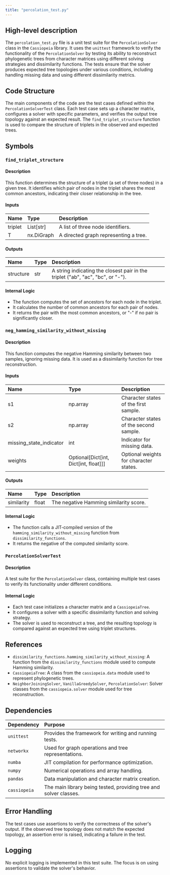 ```yaml
---
title: "percolation_test.py"
---
```


## High-level description

The `percolation_test.py` file is a unit test suite for the `PercolationSolver` class in the `Cassiopeia` library. It uses the `unittest` framework to verify the functionality of the `PercolationSolver` by testing its ability to reconstruct phylogenetic trees from character matrices using different solving strategies and dissimilarity functions. The tests ensure that the solver produces expected tree topologies under various conditions, including handling missing data and using different dissimilarity metrics.

## Code Structure

The main components of the code are the test cases defined within the `PercolationSolverTest` class. Each test case sets up a character matrix, configures a solver with specific parameters, and verifies the output tree topology against an expected result. The `find_triplet_structure` function is used to compare the structure of triplets in the observed and expected trees.

## Symbols

### `find_triplet_structure`
#### Description
This function determines the structure of a triplet (a set of three nodes) in a given tree. It identifies which pair of nodes in the triplet shares the most common ancestors, indicating their closer relationship in the tree.

#### Inputs
| Name   | Type       | Description                        |
|:-------|:-----------|:-----------------------------------|
| triplet| List[str]  | A list of three node identifiers.  |
| T      | nx.DiGraph | A directed graph representing a tree.|

#### Outputs
| Name      | Type   | Description                                      |
|:----------|:-------|:-------------------------------------------------|
| structure | str    | A string indicating the closest pair in the triplet ("ab", "ac", "bc", or "-"). |

#### Internal Logic
- The function computes the set of ancestors for each node in the triplet.
- It calculates the number of common ancestors for each pair of nodes.
- It returns the pair with the most common ancestors, or "-" if no pair is significantly closer.

### `neg_hamming_similarity_without_missing`
#### Description
This function computes the negative Hamming similarity between two samples, ignoring missing data. It is used as a dissimilarity function for tree reconstruction.

#### Inputs
| Name                  | Type          | Description                                      |
|:----------------------|:--------------|:-------------------------------------------------|
| s1                    | np.array      | Character states of the first sample.            |
| s2                    | np.array      | Character states of the second sample.           |
| missing_state_indicator | int         | Indicator for missing data.                      |
| weights               | Optional[Dict[int, Dict[int, float]]] | Optional weights for character states. |

#### Outputs
| Name      | Type  | Description                                      |
|:----------|:------|:-------------------------------------------------|
| similarity| float | The negative Hamming similarity score.           |

#### Internal Logic
- The function calls a JIT-compiled version of the `hamming_similarity_without_missing` function from `dissimilarity_functions`.
- It returns the negative of the computed similarity score.

### `PercolationSolverTest`
#### Description
A test suite for the `PercolationSolver` class, containing multiple test cases to verify its functionality under different conditions.

#### Internal Logic
- Each test case initializes a character matrix and a `CassiopeiaTree`.
- It configures a solver with a specific dissimilarity function and solving strategy.
- The solver is used to reconstruct a tree, and the resulting topology is compared against an expected tree using triplet structures.

## References

- `dissimilarity_functions.hamming_similarity_without_missing`: A function from the `dissimilarity_functions` module used to compute Hamming similarity.
- `CassiopeiaTree`: A class from the `cassiopeia.data` module used to represent phylogenetic trees.
- `NeighborJoiningSolver`, `VanillaGreedySolver`, `PercolationSolver`: Solver classes from the `cassiopeia.solver` module used for tree reconstruction.

## Dependencies

| Dependency | Purpose                                      |
|:-----------|:---------------------------------------------|
| `unittest` | Provides the framework for writing and running tests. |
| `networkx` | Used for graph operations and tree representations. |
| `numba`    | JIT compilation for performance optimization. |
| `numpy`    | Numerical operations and array handling.      |
| `pandas`   | Data manipulation and character matrix creation. |
| `cassiopeia` | The main library being tested, providing tree and solver classes. |

## Error Handling

The test cases use assertions to verify the correctness of the solver's output. If the observed tree topology does not match the expected topology, an assertion error is raised, indicating a failure in the test.

## Logging

No explicit logging is implemented in this test suite. The focus is on using assertions to validate the solver's behavior.